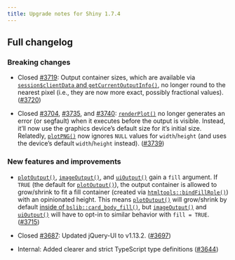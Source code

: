 ```yaml
---
title: Upgrade notes for Shiny 1.7.4
---
```


## Full changelog

### Breaking changes

- Closed [#3719](https://github.com/rstudio/shiny/issues/3719): Output container sizes, which are available via [`session$clientData` and `getCurrentOutputInfo()`](https://shiny.posit.co/articles/client-data.html), no longer round to the nearest pixel (i.e., they are now more exact, possibly fractional values). ([#3720](https://github.com/rstudio/shiny/issues/3720))

- Closed [#3704](https://github.com/rstudio/shiny/issues/3704), [#3735](https://github.com/rstudio/shiny/issues/3735), and [#3740](https://github.com/rstudio/shiny/issues/3740): [`renderPlot()`](./renderPlot.html) no longer generates an error (or segfault) when it executes before the output is visible. Instead, it'll now use the graphics device's default size for it's initial size. Relatedly, [`plotPNG()`](./plotPNG.html) now ignores `NULL` values for `width`/`height` (and uses the device's default `width`/`height` instead). ([#3739](https://github.com/rstudio/shiny/issues/3739))

### New features and improvements

- [`plotOutput()`](./plotOutput.html), [`imageOutput()`](./plotOutput.html), and [`uiOutput()`](./htmlOutput.html) gain a `fill` argument. If `TRUE` (the default for [`plotOutput()`](./plotOutput.html)), the output container is allowed to grow/shrink to fit a fill container (created via [`htmltools::bindFillRole()`](https://rstudio.github.io/htmltools/reference/bindFillRole.html)) with an opinionated height. This means [`plotOutput()`](./plotOutput.html) will grow/shrink by default [inside of `bslib::card_body_fill()`](https://rstudio.github.io/bslib/articles/cards.html#responsive-sizing), but [`imageOutput()`](./plotOutput.html) and [`uiOutput()`](./htmlOutput.html) will have to opt-in to similar behavior with `fill = TRUE`. ([#3715](https://github.com/rstudio/shiny/issues/3715))

- Closed [#3687](https://github.com/rstudio/shiny/issues/3687): Updated jQuery-UI to v1.13.2. ([#3697](https://github.com/rstudio/shiny/issues/3697))

- Internal: Added clearer and strict TypeScript type definitions ([#3644](https://github.com/rstudio/shiny/issues/3644))

